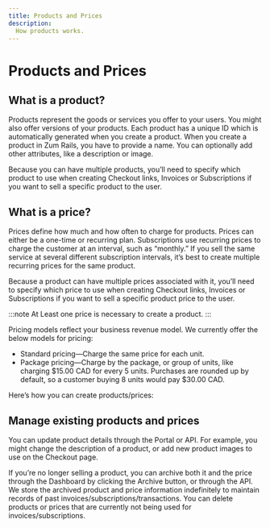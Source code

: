 ```yaml
---
title: Products and Prices
description:
  How products works.
---
```


# Products and Prices

## What is a product?

Products represent the goods or services you offer to your users. You might also offer versions of your products. 
Each product has a unique ID which is automatically generated when you create a product. When you create a product in Zum Rails, you have to provide a name. You can optionally add other attributes, like a description or image. 

Because you can have multiple products, you’ll need to specify which product to use when creating Checkout links, Invoices or Subscriptions if you want to sell a specific product to the user. 

## What is a price?

Prices define how much and how often to charge for products. Prices can either be a one-time or recurring plan. Subscriptions use recurring prices to charge the customer at an interval, such as “monthly.” If you sell the same service at several different subscription intervals, it’s best to create multiple recurring prices for the same product.

Because a product can have multiple prices associated with it, you’ll need to specify which price to use when creating Checkout links, Invoices or Subscriptions if you want to sell a specific product price to the user. 

:::note
At Least one price is necessary to create a product. 
:::

Pricing models reflect your business revenue model. We currently offer the below models for pricing:
- Standard pricing—Charge the same price for each unit. 
- Package pricing—Charge by the package, or group of units, like charging $15.00 CAD for every 5 units. Purchases are rounded up by default, so a customer buying 8 units would pay  $30.00 CAD.

Here’s how you can create products/prices:

## Manage existing products and prices
You can update product details through the Portal or API. For example, you might change the description of a product, or add new product images to use on the Checkout page.

If you’re no longer selling a product, you can archive both it and the price through the Dashboard by clicking the Archive button, or through the API. We store the archived product and price information indefinitely to maintain records of past invoices/subscriptions/transactions.
You can delete products or prices that are currently not being used for invoices/subscriptions.
